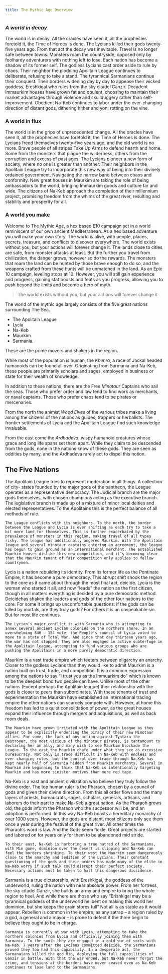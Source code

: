 ```yaml
---
title: The Mythic Age Overview
---
```


### _A world in decay_

The world is in decay. All the oracles have seen it, all the prophecies foretold it, the Time of Heroes is done. The Lycians killed their gods twenty-five years ago. From that act the decay was inevitable. Travel is no longer safe between towns. Monsters roam the countryside, opposed only by foolhardy adventurers with nothing left to lose. Each nation has become a shadow of its former self. The godless Lycians cast order aside to rule by chaos. Their neighbor the plodding Apolitain League continues to deliberate, refusing to take a stand. The tyrannical Sarmanians continue their conquest. Their borders widening day by day to appease their wicked goddess, Ereshkigal who rules from the sky citadel Ganzir. Decadent Immaurkim houses have grown fat and opulent, choosing to maintain their market advantages through violence and skullduggery rather than self-improvement. Obedient Na-Keb continues to labor under the ever-changing direction of distant gods, dithering hither and yon, rotting on the vine.

### A world in flux

The world is in the grips of unprecedented change. All the oracles have seen it, all the prophecies have foretold it, the Time of Heroes is done. The Lycians freed themselves twenty-five years ago, and the old world is no more. Brave people of all stripes Take Up Arms to defend hearth and home. Some from the monsters that plague the wilderness, others from the corruption and excess of past ages. The Lycians pioneer a new form of society, where no one is greater than another. Their neighbors in the Apolitain League try to incorporate this new way of being into their divinely ordained government. Navigating the narrow band between chaos and conformity. New great houses in Maurkim are taking the role of being ambassadors to the world, bringing Immaurkim goods and culture far and wide. The citizens of Na-Keb approach the completion of their millennium project, promising freedom from the whims of the great river, resulting and stability and prosperity for all.

### A world you make

Welcome to The Mythic Age, a hex based E10 campaign set in a world reminiscent of our own ancient Mediterranean. As a hex based adventure you will make your own story. The world is alive, with people, places, secrets, treasure, and conflicts to discover everywhere. The world exists without you, but your actions will forever change it. The lands close to cities are safe, from monster attacks at least. But the further you travel from civilization, the danger grows, however so do the rewards. The monsters that roam the land can be hunted by those brave enough to do so, and the weapons crafted from these hunts will be unmatched in the land. As an Epic 10 campaign, leveling stops at 10. However, you will still gain experience and progress, gaining stat boosts and feats as you progress, allowing you to push beyond the limits and become a hero of myth.

> The world exists without you, but your actions will forever change it

The world of the mythic age largely consists of the five great nations surrounding The Sea.

-   The Apolitain League
-   Lycia
-   Na-Keb
-   Maurkim
-   Sarmania.

These are the prime movers and shakers in the region.

While most of the population is human, the _Khenra_, a race of Jackal headed humanoids can be found all over. Originating from Sarmania and Na-Keb, these people are primarily scholars and sages, employed in business or state for their wealth of knowledge.

In addition to these nations, there are the Free _Minotaur_ Captains who sail the seas. Those who prefer order and law tend to find work as merchants, or naval captains. Those who prefer chaos tend to be pirates or mercenaries.

From the north the animist _Wood Elves_ of the various tribes make a living among the citizens of the nations as guides, trappers or herbalists. The frontier settlements of Lycia and the Apolitain League find such knowledge invaluable.

From the east come the _Ardhadeva_, wispy humanoid creatures whose grace and long life spans set them apart. While they claim to be descended from the gods, none in the nations know of these gods. They are seen as oddities by many, and the Ardhadeva rarely act to dispel this notion.

## The Five Nations

<Tabs>
  <TabItem label="The Apolitain League" icon="openCollective">
    The Apolitain League tries to represent moderation in all things. A collection of city- states founded by the major gods of the pantheon, the League operates as a representative democracy. The Judicial branch are the major gods themselves, with chosen champions acting as the executive branch. The legislative branch is made up of a mixture of minor local deities and elected representatives. To the Apolitains this is the perfect balance of all methods of rule.
    
    The League conflicts with its neighbors. To the north, the border between the League and Lycia is ever shifting as each try to take a bit more land for themselves. This is further exacerbated by the prevalence of monsters in this region, making travel of all types risky. The league has additionally angered Maurkim. With the Apolitain league and several minotaur captains entering an agreement, the league has begun to gain ground as an international merchant. The established Maurkim houses dislike this new competition, and it’s becoming clear that the Maurkim tenant of fair competition only applies to fellow countrymen.
  </TabItem>
  <TabItem label="Lycia" icon="gitter">
    Lycia is a nation rebuilding its identity. From its former life as the Pontinate Empire, it has become a pure democracy. This abrupt shift shook the region to the core as it came about through the most final act, deicide. Lycia is the woman who started it all, and now “leads” the nation as the first citizen, though in all matters everything is decided by a pure democratic method. Deicidehas shaken the leaders and gods of the other four nations to the core. For some it brings up uncomfortable questions: if the gods can be killed by mortals, are they truly gods? For others it is an unspeakable sin. But for most life continues.
    
    The Lycian’s major conflict is with Sarmania who is attempting to annex several ancient Lycian colonies on the northern shore. In an overwhelming 846 – 154 vote, the People’s council of Lycia voted to move to a state of Total War. And since that day thirteen years ago, the war has not stopped. They are also engaged in active subterfuge in the Apolitain league, attempting to fund various groups who are pushing the Apolitains in a more purely democratic direction.
  </TabItem>
  <TabItem label="Maurkim" icon="seti:perl">
    Maurkim is a vast trade empire which teeters between oligarchy an anarchy. Closer to the godless Lycians than they would like to admit Maurkim is a nation built on trust, trade, and competition. It is a common expression among the nations to say “I trust you as the Immuarkim do” which is known to be the deepest bond two people can have. Unlike most of the other nations (Except perhaps the Apolitain league) their relationship with the gods is closer to peers than subordinates. With these tenants of trust and experimentation the Maurkim have established an international trading empire the other nations can scarcely compete with. However, at home this freedom has led to a quiet consolidation of power, as the great houses expand their influence through mergers and acquisitions, as well as back room deals.
    
    The Maurkim have grown irritated with the Apolitain League as they appear to be explicitly endorsing the piracy of their new Minotaur allies. For some, the lack of any action against Tyntara the Destroyer, the most vicious of the Minotaur pirates, is tantamount to declaring her an ally, and many wish to see Maurkim blockade the League. To the east the Maurkim chafe under what they see as excessive bureaucracy. Not only is trade difficult in Na-Keb with endless and ever changing rules, but the control over trade through Na-Keb has kept nearly half of Sarmania hidden from Maurkim merchants. Several in Maurkim are beginning to think that Na-Keb is intentionally targeting Maurkim and has more sinister motives than mere red tape.
  </TabItem>
  <TabItem label="Na-Keb" icon="seti:prisma">
    Na-Keb is a vast and ancient civilization who believe they truly follow the divine order. The top human ruler is the Pharaoh, chosen by a council of gods and given their divine direction. From this all order flows and the many layers of priests, bureaucrats, sages, scholars, generals, artisans, and laborers do their part to make Na-Keb a great nation. As the Pharaoh grows old, the gods inform the Pharaoh who the successor will be, and an adoption is performed. In this way Na-Keb boasts a hereditary monarchy of over 1000 years. However, the gods are distant, most citizens only see them once a year during the festival of the great river. All other times the Pharaoh’s word is law. And the Gods seem fickle. Great projects are started and labored on for years only for them to be abandoned mid stride.
    
    To their east, Na-Keb is harboring a true hatred of the Sarmanians, with Min gone, dominion over the desert is slipping and Na-Keb can feel the borders shrinking. To their west the Maurkim seem dangerously close to the anarchy and sedition of the Lycians. Their constant questioning of the gods and their orders has made many of the elite in Na-Keb worry if such talk could disrupt their perfect society. Necessary actions must be taken to halt this dangerous dissidence.
  </TabItem>
  <TabItem label="Sarmania" icon="seti:graphql">
    Sarmania is a true dictatorship, with Ereshkigal, the goddess of the underworld, ruling the nation with near absolute power. From her fortress, the sky citadel Ganzir, she builds an army and empire to bring the whole region to heel. And while there are those who say “Erishkigal may be a tyrannical goddess of the underworld hellbent on making this world her dominion, but she keeps the grain stores full” Not all is as stable as it would appear. Rebellion is common in the empire, as any satrap – a region ruled by a god, a general and a mayor – is prone to defect if the three begin to believe they ought to be in charge.
    
    Sarmania is currently at war with Lycia, attempting to take the northern colonies from Lycia and officially joining them with Sarmania. To the south they are engaged in a cold war of sorts with Na-Keb. 7 years after the Lycians committed deicide, the Sarmanians proved they too had this capability. In a desperate act, the Sarmanaians killed the god Min, deploying the full capabilities of Ganzir in battle. With that the war ended, but Na-Keb never forgot the crime, and tensions at the borders have never ceased even as Na-Keb continues to lose land to the Sarmanians.
  </TabItem>
</Tabs>
